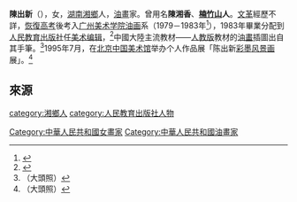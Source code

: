 '''陳出新'''（{{bd|1954年|||}}），女，[[湖南|湖南]][[湘鄉|湘鄉]]人，[[油畫|油畫]]家。曾用名'''陳湘香'''、'''[[楠竹山鎮|楠竹山]]人'''。[[文革|文革]]經歷不詳，[[恢復高考|恢復高考]]後考入[[广州美术学院|广州美术学院]][[油画|油画]]系（1979－1983年<ref>{{cite web|title=感觉的世界，独特的表达——读陈出新的彩墨风景作品《陈出新画集》|date=2010-09-18|author=徐恩存|publisher=[[雅昌艺术网|雅昌艺术网]]|url=https://news.artron.net/20100918/n124466.html|archiveurl=https://web.archive.org/web/20200827124411/https://news.artron.net/20100918/n124466.html|archivedate=2020-08-27|accessdate=2020-08-27|dead-url=no}}</ref>），1983年畢業分配到[[人民教育出版社|人民教育出版社]]任[[美术编辑|美术编辑]]，<ref>{{cite web|title=楠竹山人个人简历|date=|author=|publisher=[[雅昌艺术网|雅昌艺术网]]|url=https://artist.artron.net/45343/profile|archiveurl=https://web.archive.org/web/20200827124959/https://artist.artron.net/45343/profile|archivedate=2020-08-27|accessdate=2020-08-27|dead-url=no}}</ref>中國大陸主流教材——[[人教版|人教版]]教材的[[油畫|油畫]]插圖出自其手筆。<ref>（大頭照）{{cite web|title=《陈出新彩墨画》畫家簡歷|date=1995|author=|publisher=|url=http://book.kongfz.com/12947/774376574/|archiveurl=https://web.archive.org/web/20200827122426/http://book.kongfz.com/12947/774376574/|archivedate=2020-08-27|accessdate=2020-08-27|dead-url=no}}</ref>1995年7月，在[[北京|北京]][[中国美术馆|中国美术馆]]举办个人作品展「陈出新[[彩墨畫|彩墨]][[风景画|风景画]]展」。<ref>（大頭照）{{cite web|title=陈出新彩墨风景画展请柬【王琦题】|date=1995|author=|publisher=|5=|url=http://book.kongfz.com/14673/298424862/|archiveurl=https://web.archive.org/web/20200827124944/http://book.kongfz.com/14673/298424862/|archivedate=2020-08-27|accessdate=2020-08-27|dead-url=no}}</ref>

==來源==
{{REFLIST}}

[[category:湘鄉人|category:湘鄉人]]
[[Category:中華人民共和國女畫家|Category:中華人民共和國女畫家]]
[[Category:中華人民共和國油畫家|Category:中華人民共和國油畫家]]
[[category:人民教育出版社人物|category:人民教育出版社人物]]